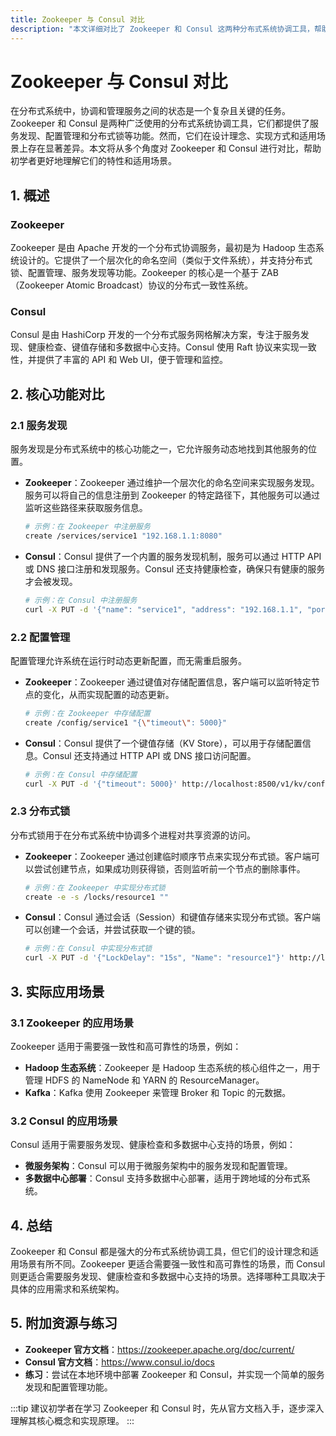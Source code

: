 ```yaml
---
title: Zookeeper 与 Consul 对比
description: "本文详细对比了 Zookeeper 和 Consul 这两种分布式系统协调工具，帮助初学者理解它们的核心功能、适用场景以及优缺点。"
---
```


# Zookeeper 与 Consul 对比

在分布式系统中，协调和管理服务之间的状态是一个复杂且关键的任务。Zookeeper 和 Consul 是两种广泛使用的分布式系统协调工具，它们都提供了服务发现、配置管理和分布式锁等功能。然而，它们在设计理念、实现方式和适用场景上存在显著差异。本文将从多个角度对 Zookeeper 和 Consul 进行对比，帮助初学者更好地理解它们的特性和适用场景。

## 1. 概述

### Zookeeper
Zookeeper 是由 Apache 开发的一个分布式协调服务，最初是为 Hadoop 生态系统设计的。它提供了一个层次化的命名空间（类似于文件系统），并支持分布式锁、配置管理、服务发现等功能。Zookeeper 的核心是一个基于 ZAB（Zookeeper Atomic Broadcast）协议的分布式一致性系统。

### Consul
Consul 是由 HashiCorp 开发的一个分布式服务网格解决方案，专注于服务发现、健康检查、键值存储和多数据中心支持。Consul 使用 Raft 协议来实现一致性，并提供了丰富的 API 和 Web UI，便于管理和监控。

## 2. 核心功能对比

### 2.1 服务发现
服务发现是分布式系统中的核心功能之一，它允许服务动态地找到其他服务的位置。

- **Zookeeper**：Zookeeper 通过维护一个层次化的命名空间来实现服务发现。服务可以将自己的信息注册到 Zookeeper 的特定路径下，其他服务可以通过监听这些路径来获取服务信息。

  ```bash
  # 示例：在 Zookeeper 中注册服务
  create /services/service1 "192.168.1.1:8080"
  ```

- **Consul**：Consul 提供了一个内置的服务发现机制，服务可以通过 HTTP API 或 DNS 接口注册和发现服务。Consul 还支持健康检查，确保只有健康的服务才会被发现。

  ```bash
  # 示例：在 Consul 中注册服务
  curl -X PUT -d '{"name": "service1", "address": "192.168.1.1", "port": 8080}' http://localhost:8500/v1/agent/service/register
  ```

### 2.2 配置管理
配置管理允许系统在运行时动态更新配置，而无需重启服务。

- **Zookeeper**：Zookeeper 通过键值对存储配置信息，客户端可以监听特定节点的变化，从而实现配置的动态更新。

  ```bash
  # 示例：在 Zookeeper 中存储配置
  create /config/service1 "{\"timeout\": 5000}"
  ```

- **Consul**：Consul 提供了一个键值存储（KV Store），可以用于存储配置信息。Consul 还支持通过 HTTP API 或 DNS 接口访问配置。

  ```bash
  # 示例：在 Consul 中存储配置
  curl -X PUT -d '{"timeout": 5000}' http://localhost:8500/v1/kv/config/service1
  ```

### 2.3 分布式锁
分布式锁用于在分布式系统中协调多个进程对共享资源的访问。

- **Zookeeper**：Zookeeper 通过创建临时顺序节点来实现分布式锁。客户端可以尝试创建节点，如果成功则获得锁，否则监听前一个节点的删除事件。

  ```bash
  # 示例：在 Zookeeper 中实现分布式锁
  create -e -s /locks/resource1 ""
  ```

- **Consul**：Consul 通过会话（Session）和键值存储来实现分布式锁。客户端可以创建一个会话，并尝试获取一个键的锁。

  ```bash
  # 示例：在 Consul 中实现分布式锁
  curl -X PUT -d '{"LockDelay": "15s", "Name": "resource1"}' http://localhost:8500/v1/session/create
  ```

## 3. 实际应用场景

### 3.1 Zookeeper 的应用场景
Zookeeper 适用于需要强一致性和高可靠性的场景，例如：
- **Hadoop 生态系统**：Zookeeper 是 Hadoop 生态系统的核心组件之一，用于管理 HDFS 的 NameNode 和 YARN 的 ResourceManager。
- **Kafka**：Kafka 使用 Zookeeper 来管理 Broker 和 Topic 的元数据。

### 3.2 Consul 的应用场景
Consul 适用于需要服务发现、健康检查和多数据中心支持的场景，例如：
- **微服务架构**：Consul 可以用于微服务架构中的服务发现和配置管理。
- **多数据中心部署**：Consul 支持多数据中心部署，适用于跨地域的分布式系统。

## 4. 总结

Zookeeper 和 Consul 都是强大的分布式系统协调工具，但它们的设计理念和适用场景有所不同。Zookeeper 更适合需要强一致性和高可靠性的场景，而 Consul 则更适合需要服务发现、健康检查和多数据中心支持的场景。选择哪种工具取决于具体的应用需求和系统架构。

## 5. 附加资源与练习

- **Zookeeper 官方文档**：https://zookeeper.apache.org/doc/current/
- **Consul 官方文档**：https://www.consul.io/docs
- **练习**：尝试在本地环境中部署 Zookeeper 和 Consul，并实现一个简单的服务发现和配置管理功能。

:::tip
建议初学者在学习 Zookeeper 和 Consul 时，先从官方文档入手，逐步深入理解其核心概念和实现原理。
:::